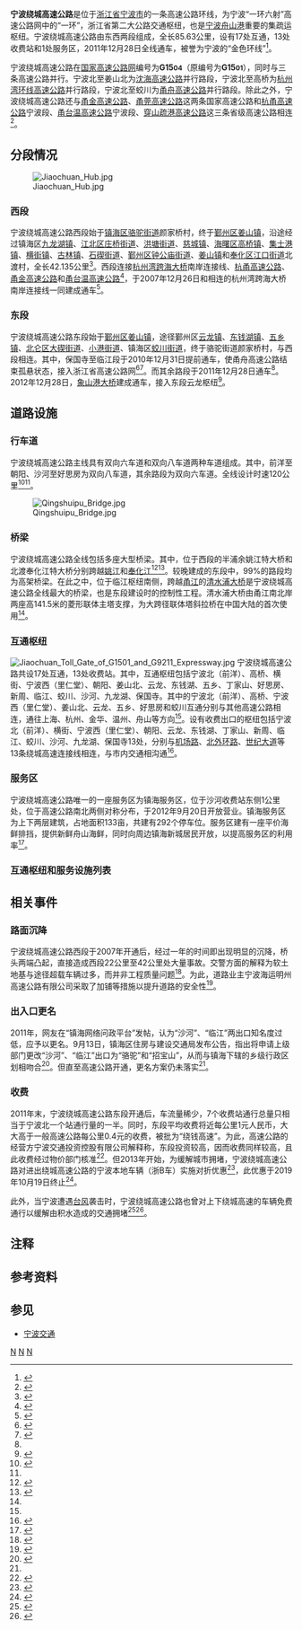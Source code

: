 {{重定向至此|G1504|高速铁路列车车次|G1503/1504次列车}}
{{中国高速公路信息框
| 編號 = G1504
| 名稱 = 宁波绕城高速公路
| 路線簡稱 = 宁波绕城
| 地图 = Ningbo Loop Expressway Map with Exits.svg
| 地图标题 = 宁波绕城高速公路地图
| 始建日期 = 2004年7月
| 最近通車日期 = 2011年12月28日
| 已通車長度 = 85.63
| 起点 = 环线（前洋枢纽）
| 终点 = 环线（前洋枢纽）
| 车道数 = 双向6车道至双向8车道
| 出口處數 = 17
| 服務區數 = 1
| 管理中心数 = 2
| 主要桥梁 = [[清水浦大桥|清水浦大桥]]
}}

'''宁波绕城高速公路'''是位于[[浙江省|浙江省]][[宁波市|宁波市]]的一条高速公路环线，为宁波“一环六射”高速公路网中的“一环”，浙江省第二大公路交通枢纽，也是[[宁波舟山港|宁波舟山港]]重要的集疏运枢纽。宁波绕城高速公路由东西两段组成，全长85.63公里，设有17处互通，13处收费站和1处服务区，2011年12月28日全线通车，被誉为宁波的“金色环线”<ref name="eastern open">{{cite web|url=http://news.cnnb.com.cn/system/2011/12/27/007195159.shtml|title=宁波绕城高速全线贯通 衔接六大方向通道|publisher=中国宁波网|date=2011-12-27|accessdate=2013-04-03|archive-url=https://web.archive.org/web/20140202231538/http://news.cnnb.com.cn/system/2011/12/27/007195159.shtml|archive-date=2014-02-02|dead-url=no}}</ref>。

宁波绕城高速公路在[[国家高速公路网|国家高速公路网]]编号为'''G15<small>04</small>'''（原编号为'''G15<small>01</small>'''），同时与三条高速公路并行。宁波北至姜山北为[[沈海高速公路|沈海高速公路]]并行路段，宁波北至高桥为[[杭州湾环线高速公路|杭州湾环线高速公路]]并行路段，宁波北至蛟川为[[甬舟高速公路|甬舟高速公路]]并行路段。除此之外，宁波绕城高速公路还与[[甬金高速公路|甬金高速公路]]、[[甬莞高速公路|甬莞高速公路]]这两条国家高速公路和[[杭甬高速公路|杭甬高速公路]]宁波段、[[甬台温高速公路|甬台温高速公路]]宁波段、[[穿山疏港高速公路|穿山疏港高速公路]]这三条省级高速公路相连<ref>{{cite web|url=http://gzcx.zjt.gov.cn/zje/qitafuwu/zjguosuspecial.jsp|title=浙江省高速公路命名编号调整规则|publisher=浙江省交通运输厅|date=2009-10-29|accessdate=2013-04-03|archive-url=https://web.archive.org/web/20130504234255/http://gzcx.zjt.gov.cn/zje/qitafuwu/zjguosuspecial.jsp|archive-date=2013-05-04|dead-url=yes}}</ref>。

== 分段情况 ==
[[File:Jiaochuan_Hub.jpg|thumb]]
=== 西段 ===
宁波绕城高速公路西段始于[[镇海区_(宁波市)|镇海区]][[骆驼街道|骆驼街道]]颜家桥村，终于[[鄞州区|鄞州区]][[姜山镇_(鄞州区)|姜山镇]]，沿途经过镇海区[[九龙湖镇|九龙湖镇]]、[[江北区_(宁波市)|江北区]][[庄桥街道|庄桥街道]]、[[洪塘街道|洪塘街道]]、[[慈城镇|慈城镇]]、[[海曙区|海曙区]][[高桥镇_(宁波市)|高桥镇]]、[[集士港镇|集士港镇]]、[[横街镇_(宁波市)|横街镇]]、[[古林镇|古林镇]]、[[石碶街道|石碶街道]]、[[鄞州区|鄞州区]][[钟公庙街道|钟公庙街道]]、[[姜山镇_(宁波市)|姜山镇]]和[[奉化区|奉化区]][[江口街道_(宁波市)|江口街道]]北渡村，全长42.135公里<ref>{{cite news|url=http://www.cnnb.com.cn/gb/node2/newspaper/pdf/nbrb/2004/07/22/nb72202.pdf|title=关于宁波市绕城高速公路（西段）工程管线迁移的通告|publisher=宁波市绕城高速公路政策处理办公室|date=2004-07-22|accessdate=2013-04-03|deadurl=yes|archiveurl=https://web.archive.org/web/20160306013936/http://www.cnnb.com.cn/gb/node2/newspaper/pdf/nbrb/2004/07/22/nb72202.pdf|archivedate=2016-03-06}}</ref>。西段连接[[杭州湾跨海大桥|杭州湾跨海大桥]]南岸连接线、[[杭甬高速公路|杭甬高速公路]]、[[甬金高速公路|甬金高速公路]]和[[甬台温高速公路|甬台温高速公路]]<ref>{{cite article|title=宁波绕城高速公路工程项目管理实践与探索|author=李东|publisher=现代商贸工业|year=2007|issue=19}}</ref>，于2007年12月26日和相连的杭州湾跨海大桥南岸连接线一同建成通车<ref>{{cite web|url=http://news.cnnb.com.cn/system/2007/12/27/005428596.shtml|title=宁波绕城高速公路西段正式建成通车|publisher=[[宁波日报|宁波日报]]|date=2007-12-27|accessdate=2013-04-03|archive-url=https://web.archive.org/web/20110725114536/http://news.cnnb.com.cn/system/2007/12/27/005428596.shtml|archive-date=2011-07-25|dead-url=no}}</ref>。

=== 东段 ===
宁波绕城高速公路东段始于[[鄞州区|鄞州区]][[姜山镇_(鄞州区)|姜山镇]]，途径鄞州区[[云龙镇_(宁波市)|云龙镇]]、[[东钱湖镇|东钱湖镇]]、[[五乡镇|五乡镇]]、[[北仑区|北仑区]][[大碶街道|大碶街道]]、[[小港街道_(宁波市)|小港街道]]、镇海区[[蛟川街道|蛟川街道]]，终于骆驼街道颜家桥村，与西段相连。其中，保国寺至临江段于2010年12月31日提前通车，使甬舟高速公路结束孤悬状态，接入浙江省高速公路网<ref name="zhenhai open1">{{Cite web |title=绕城高速东段镇海段今晚开通 跨海大桥将对货车通行-跨海大桥-浙江在线-浙江新闻 |url=https://zjnews.zjol.com.cn/system/2010/12/31/017205375.shtml |access-date=2021-11-27 |work=zjnews.zjol.com.cn}}</ref><ref name="zhenhai open2">{{cite web|url=http://zjnews.zjol.com.cn/05zjnews/system/2010/12/16/017167978.shtml|title=宁波绕城高速镇海段月底通车 以后去舟山不经市区|publisher=中国宁波网|date=2010-12-16|accessdate=2013-04-03|archive-url=https://web.archive.org/web/20140314204459/http://zjnews.zjol.com.cn/05zjnews/system/2010/12/16/017167978.shtml|archive-date=2014-03-14|dead-url=no}}</ref>。而其余路段于2011年12月28日通车<ref name="eastern open" />。2012年12月28日，[[象山港大桥|象山港大桥]]建成通车，接入东段云龙枢纽<ref>{{cite web|url=http://news.xinhuanet.com/photo/2012-12/28/c_124163985.htm|title=宁波象山港跨海大桥将试运营通车|publisher=[[新华网|新华网]]|date=2012-12-28|accessdate=2013-04-03|archive-url=https://web.archive.org/web/20121231111104/http://news.xinhuanet.com/photo/2012-12/28/c_124163985.htm|archive-date=2012-12-31|dead-url=no}}</ref>。

== 道路设施 ==
=== 行车道 ===
宁波绕城高速公路主线具有双向六车道和双向八车道两种车道组成。其中，前洋至朝阳、沙河至好思房为双向八车道，其余路段为双向六车道。全线设计时速120公里<ref>{{cite web|url=http://www.cnstock.com/paper_new/html/2007-12/25/content_60252051.htm|title=宁波海运股份有限公司关于投资建设宁波绕城高速公路西段交工试通车公告|publisher=宁波海运股份有限公司, 刊载于上海证券报|date=2007-12-25|accessdate=2013-04-03}}{{dead link|date=2017年12月 |bot=InternetArchiveBot |fix-attempted=yes }}</ref><ref name="eastern open" />。

[[File:Qingshuipu_Bridge.jpg|thumb]]
=== 桥梁 ===
{{main|清水浦大桥}}
宁波绕城高速公路全线包括多座大型桥梁。其中，位于西段的半浦余姚江特大桥和北渡奉化江特大桥分别跨越[[姚江|姚江]]和[[奉化江|奉化江]]<ref>{{cite article|title=半浦余姚江特大桥主桥承台钢板桩围堰施工方案设计|author=康乐|author2=王跃|publisher=黑龙江科技信息|year=2008|issue=27}}</ref><ref>{{cite article|title=单-双壁组合钢围堰施工技术|author=高升|publisher=铁道建筑技术|year=2006|issue=6}}</ref>。较晚建成的东段中，99%的路段均为高架桥梁。在此之中，位于临江枢纽南侧，跨越[[甬江|甬江]]的[[清水浦大桥|清水浦大桥]]是宁波绕城高速公路全线最大的桥梁，也是东段建设时的控制性工程。清水浦大桥由甬江南北岸两座高141.5米的菱形联体主塔支撑，为大跨径联体塔斜拉桥在中国大陆的首次使用<ref name="zhenhai open2" />。

=== 互通枢纽 ===
[[File:Jiaochuan_Toll_Gate_of_G1501_and_G9211_Expressway.jpg|thumb]]
宁波绕城高速公路共设17处互通，13处收费站。其中，互通枢纽包括宁波北（前洋）、高桥、横街、宁波西（里仁堂）、朝阳、姜山北、云龙、东钱湖、五乡、丁家山、好思房、新周、临江、蛟川、沙河、九龙湖、保国寺。其中的宁波北（前洋）、高桥、宁波西（里仁堂）、姜山北、云龙、五乡、好思房和蛟川互通分别与其他高速公路相连，通往上海、杭州、金华、温州、舟山等方向<ref name="eastern open" />。设有收费出口的枢纽包括宁波北（前洋）、横街、宁波西（里仁堂）、朝阳、云龙、东钱湖、丁家山、新周、临江、蛟川、沙河、九龙湖、保国寺13处，分别与[[机场路_(宁波)|机场路]]、[[北外环路_(宁波)|北外环路]]、[[世纪大道_(宁波)|世纪大道]]等13条绕城高速连接线相连，与市内交通相沟通<ref>{{cite web|url=http://zjnews.zjol.com.cn/05zjnews/system/2011/12/27/018106193.shtml|title=宁波绕城高速即将全线贯通 13条连接线贯通10条|publisher=宁波日报|date=2011-12-27|accessdate=2013-04-03|archive-url=https://web.archive.org/web/20160304111744/http://zjnews.zjol.com.cn/05zjnews/system/2011/12/27/018106193.shtml|archive-date=2016-03-04|dead-url=no}}</ref>。

=== 服务区 ===
宁波绕城高速公路唯一的一座服务区为镇海服务区，位于沙河收费站东侧1公里处，位于高速公路南北两侧对称分布，于2012年9月20日开放营业。镇海服务区为上下两层建筑，占地面积133亩，共建有292个停车位。服务区建有一座平价海鲜排挡，提供新鲜舟山海鲜，同时向周边镇海新城居民开放，以提高服务区的利用率<ref>{{cite web|url=http://zjnews.zjol.com.cn/05zjnews/system/2012/09/20/018823771.shtml|title=绕城高速镇海服务区今起投运 高速上开海鲜大排档|publisher=中国宁波网|date=2012-09-20|accessdate=2013-04-03|archive-url=https://web.archive.org/web/20160304201602/http://zjnews.zjol.com.cn/05zjnews/system/2012/09/20/018823771.shtml|archive-date=2016-03-04|dead-url=no}}</ref>。

=== 互通枢纽和服务设施列表 ===
{{Start expwy exit box|place=1|width=95%|comment width=50%}}
{{Expwy exit item|place=[[宁波市|宁波市]]<br/>[[江北区_(宁波市)|江北区]]|place rows=2|state=c|type=EH|index=1|name=宁波北|alias=前洋|dist start=0|dist end=85|highway connection={{China Expwy Name|G15}}<br/>{{China Expwy Name|G92}}|road connection={{中国国道名|228}}<br/>[[北外环路_(宁波)|北外环路]]|comment=匝道往上海（[[杭州湾跨海大桥|杭州湾跨海大桥]]）方向，此出口向南为宁波绕城高速公路与{{China Expwy Name|G15}}和{{China Expwy Name|G92}}共线段北端起点。<br/>此出口同时为{{China Expwy Name|G9211}}编号和两条高速公路共线段西端起点。}}
{{Expwy exit item|state=c|type=E|index=2|name=保国寺|dist start=7|dist end=78|road connection={{中国县道名|609|荣吉西路}}<br/>[[机场路_(宁波)|机场路]]}}
{{Expwy exit item|place=[[宁波市|宁波市]]<br/>[[镇海区_(宁波市)|镇海区]]|place rows=4|state=c|type=E|index=3|name=九龙湖|dist start=10|dist end=75|road connection=九龙大道（{{中国国道名|329}}）}}
{{Expwy exit item|state=c|type=ES|index=4|name=沙河|alias=镇海|dist start=14|dist end=71|road connection=[[世纪大道_(宁波)|世纪大道]]（望海北路）|comment=镇海服务区与沙河出口共享出入匝道。}}
{{Expwy exit item|state=c|type=EH|index=5|name=蛟川|dist start=20|dist end=65|highway connection={{China Expwy Name|G9211}}|road connection=镇海大道<br/>[[东外环路_(宁波)|东外环路]]|comment=匝道往舟山（[[金塘大桥|金塘大桥]]）方向，{{China Expwy Name|G9211}}与宁波绕城高速公路共线段东端起点}}
{{Expwy exit item|type=E|index=6|name=临江|dist start=25|dist end=60|road connection=雄镇路}}
{{Expwy exit item|place=[[宁波市|宁波市]]<br/>[[北仑区|北仑区]]|place rows=3|type=E|index=7|name=小港|alias=新周|dist start=28|dist end=57|road connection={{中国县道名|023|江南公路}}|comment=[[清水浦大桥|清水浦大桥]]连接临江–小港。}}
{{Expwy exit item|type=H|index=8|name=好思房|dist start=32|dist end=53|highway connection={{Zhejiang Expwy Name|S20}}<br/>[[甬舟复线高速公路|甬舟复线高速]]|comment=小港–好思房主线连接{{Zhejiang Expwy Name|S20}}往灵峰、穿山港区方向。<br/>丁家山–好思房主线封闭，预留往金塘方向。<br/>宁波绕城高速公路通过匝道衔接。}}
{{Expwy exit item|type=E|index=9|name=丁家山|dist start=35|dist end=50|road connection={{中国县道名|029|[[通途路|通途路]]}}}}
{{Expwy exit item|place=[[宁波市|宁波市]]<br/>[[鄞州区|鄞州区]]|place rows=4|type=H|index=10|name=五乡|dist start=40|dist end=45|highway connection={{China Expwy Name|S1|P=Zhejiang}}|comment=匝道接{{Zhejiang Expwy Name|S1YTW}}。}}
{{Expwy exit item|type=E|index=11|name=东钱湖|dist start=46|dist end=39|road connection={{中国县道名|014|[[鄞县大道|鄞县大道]]}}<br/>[[东外环路_(宁波)|东外环路]]}}
{{Expwy exit item|type=EH|index=12|name=云龙|dist start=50|dist end=35|highway connection={{China Expwy Name|G1523}}|road connection=[[鄞州大道|鄞州大道]]|comment=匝道往象山（经[[象山港大桥|象山港大桥]]）、温州方向。}}
{{Expwy exit item|state=c|type=H|index=13|name=姜山北|dist start=55|dist end=30|highway connection={{China Expwy Name|G15}}<br/>{{China Expwy Name|S1|P=Zhejiang}}|comment=宁波绕城高速公路与{{China Expwy Name|G15}}共线段南端起点，匝道往台州、温州方向。}}
{{Expwy exit item|state=c|place=[[宁波市|宁波市]]<br/>[[海曙区|海曙区]]|place rows=4|type=E|index=14|name=朝阳|dist start=62|dist end=23|road connection=[[机场路_(宁波)|机场路]]（{{中国国道名|228}}）|comment=道路通往[[File:Aiga_departingflights_inv.svg|20px]] [[宁波栎社国际机场|宁波栎社国际机场]]。}}
{{Expwy exit item|state=c|type=EH|index=15|name=宁波西|alias=里仁堂|dist start=68|dist end=17|highway connection={{China Expwy Name|G1512}}|road connection=[[秋实路|秋实南路]]<br/>{{中国县道名|026|广泽南路}}|comment=匝道往金华方向。}}
{{Expwy exit item|state=c|type=E|index=16|name=横街|dist start=73|dist end=12|road connection={{中国县道名|014|[[鄞县大道|鄞县大道]]}}}}
{{Expwy exit item|state=c|type=H|index=17|name=高桥|dist start=80|dist end=5|highway connection={{China Expwy Name|G92}}<br/>{{China Expwy Name|S5|P=Zhejiang}}|comment=宁波绕城高速公路与{{China Expwy Name|G92}}共线段南端起点，匝道往杭州和宁波城区方向。}}
{{End expwy exit box|place=1}}

== 相关事件 ==
=== 路面沉降 ===
宁波绕城高速公路西段于2007年开通后，经过一年的时间即出现明显的沉降，桥头两端凸起，直接造成西段22公里至42公里处大量事故。交警方面的解释为软土地基与途径超载车辆过多，而并非工程质量问题<ref>{{cite web|url=http://news.sina.com.cn/c/2008-11-03/100314671603s.shtml|title=宁波绕城高速西段开通不到一年路面沉降严重|publisher=中国广播网|date=2008-11-03|accessdate=2013-04-03|archive-url=https://web.archive.org/web/20081106144806/http://news.sina.com.cn/c/2008-11-03/100314671603s.shtml|archive-date=2008-11-06|dead-url=no}}</ref>。为此，道路业主宁波海运明州高速公路有限公司采取了加铺等措施以提升道路的安全性<ref>{{cite web|url=http://zj.news.163.com/08/1107/09/4Q4UO5OI005100BU.html|title=宁波绕城高速西段所有跳车点已开始加铺处理|publisher=东南商报|date=2008-11-07|accessdate=2013-04-03|deadurl=yes|archiveurl=https://web.archive.org/web/20130607042443/http://zj.news.163.com/08/1107/09/4Q4UO5OI005100BU.html|archivedate=2013-06-07}}</ref>。

=== 出入口更名 ===
2011年，网友在“镇海网络问政平台”发帖，认为“沙河”、“临江”两出口知名度过低，应予以更名。9月13日，镇海区住房与建设交通局发布公告，指出将申请上级部门更改“沙河”、“临江”出口为“骆驼”和“招宝山”，从而与镇海下辖的乡级行政区划相吻合<ref>{{cite web|url=http://www.zhxww.net/zhnews4073/mskd/mskd_news/201109/20110916082029.asp|title=听民声重民意 绕城高速出入口更名方案确定|publisher=镇海新闻网|date=2011-09-16|accessdate=2013-04-03|archive-url=https://web.archive.org/web/20160304122004/http://www.zhxww.net/zhnews4073/mskd/mskd_news/201109/20110916082029.asp|archive-date=2016-03-04|dead-url=no}}</ref>。但直至高速公路开通，更名方案仍未落实<ref name="eastern open" />。

=== 收费 ===
2011年末，宁波绕城高速公路东段开通后，车流量稀少，7个收费站通行总量只相当于宁波北一个站通行量的一半。同时，东段平均收费将近每公里1元人民币，大大高于一般高速公路每公里0.4元的收费，被批为“绕钱高速”。为此，高速公路的经营方宁波交通投资控股有限公司解释称，东段投资较高，因而收费同样较高，且此收费经过物价部门核准<ref>{{cite web|url=http://news.cnnb.com.cn/system/2012/03/11/007260988.shtml|title=绕城高速东段“车辆罕至” 收费偏高吓退司机|publisher=[[宁波日报|宁波日报]]|date=2012-03-11|accessdate=2013-04-03|archive-url=https://web.archive.org/web/20120708124733/http://news.cnnb.com.cn/system/2012/03/11/007260988.shtml|archive-date=2012-07-08|dead-url=no}}</ref>。但2013年开始，为缓解城市拥堵，宁波绕城高速公路对进出绕城高速公路的宁波本地车辆（浙B车）实施对折优惠<ref>{{cite web|url=http://news.cnnb.com.cn/system/2013/09/17/007850579.shtml|title=宁波绕城高速9月19日起对"浙B车"实行通行费优惠|publisher=中国宁波网|date=2013-09-17|accessdate=2013-09-17|archive-url=https://web.archive.org/web/20130924011326/http://news.cnnb.com.cn/system/2013/09/17/007850579.shtml|archive-date=2013-09-24|dead-url=no}}</ref>，此优惠于2019年10月19日终止<ref>{{Cite web|title=10月19日起 宁波绕城高速恢复正常收费|url=http://news.cnnb.com.cn/system/2019/10/11/030091704.shtml|accessdate=2019-10-11|author=|date=2019-10-11|format=|publisher=中国宁波网|language=|archive-url=https://web.archive.org/web/20191011074012/http://news.cnnb.com.cn/system/2019/10/11/030091704.shtml|archive-date=2019-10-11|dead-url=no}}</ref>。

此外，当宁波遭遇[[台风|台风]]袭击时，宁波绕城高速公路也曾对上下绕城高速的车辆免费通行以缓解由积水造成的交通拥堵<ref>{{cite web|url=http://news.cnnb.com.cn/system/2012/08/09/007415101.shtml|title=明后天宁波绕城高速全线免费通行 市区公交免费坐|publisher=中国宁波网|date=2012-08-09|accessdate=2013-04-03|archive-url=https://web.archive.org/web/20121017024641/http://news.cnnb.com.cn/system/2012/08/09/007415101.shtml|archive-date=2012-10-17|dead-url=no}}</ref><ref>{{cite web|url=http://news.cnnb.com.cn/system/2013/10/08/007865662.shtml|title=今天在宁波绕城高速上下的所有车辆免费通行一天|publisher=中国宁波网|date=2013-10-08|accessdate=2013-10-08|archive-url=https://web.archive.org/web/20150610230714/http://news.cnnb.com.cn/system/2013/10/08/007865662.shtml|archive-date=2015-06-10|dead-url=no}}</ref>。

== 注释 ==
{{reflist|group=注}}

== 参考资料 ==
{{reflist|2}}

== 参见 ==
* [[宁波交通|宁波交通]]

{{宁波道路网}}
{{浙江省高速公路}}
{{中国国家高速公路网}}

[[Category:中国国家高速公路网城市环线|N]]
[[Category:浙江省高速公路|N]]
[[Category:宁波交通|N]]